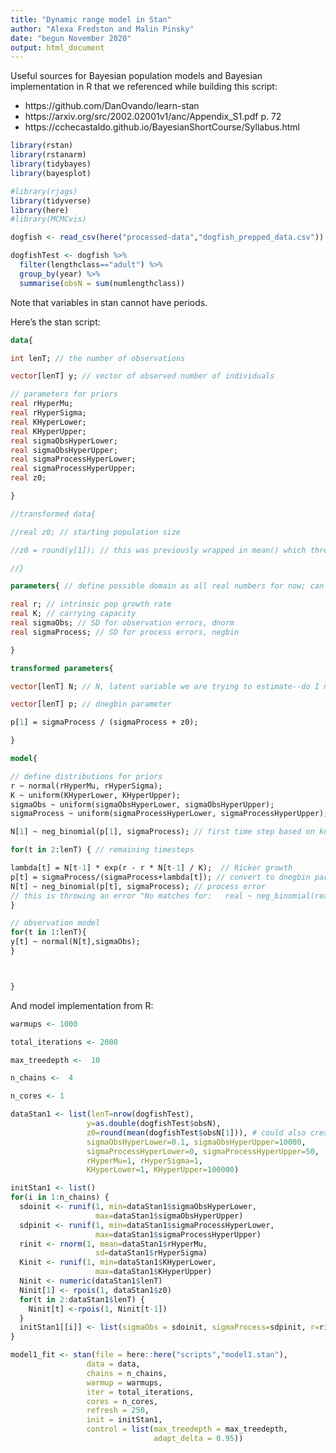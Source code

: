 ```yaml
---
title: "Dynamic range model in Stan"
author: "Alexa Fredston and Malin Pinsky"
date: "begun November 2020"
output: html_document
---
```


Useful sources for Bayesian population models and Bayesian implementation in R that we referenced while building this script: 

* https://github.com/DanOvando/learn-stan 
* https://arxiv.org/src/2002.02001v1/anc/Appendix_S1.pdf p. 72
* https://cchecastaldo.github.io/BayesianShortCourse/Syllabus.html

```r
library(rstan)
library(rstanarm)
library(tidybayes)
library(bayesplot)
```


```r
#library(rjags)
library(tidyverse)
library(here)
#library(MCMCvis)

dogfish <- read_csv(here("processed-data","dogfish_prepped_data.csv"))

dogfishTest <- dogfish %>% 
  filter(lengthclass=="adult") %>% 
  group_by(year) %>% 
  summarise(obsN = sum(numlengthclass)) 

```

Note that variables in stan cannot have periods.

Here's the stan script: 

```stan

data{

int lenT; // the number of observations

vector[lenT] y; // vector of observed number of individuals

// parameters for priors
real rHyperMu;
real rHyperSigma;
real KHyperLower;
real KHyperUpper;
real sigmaObsHyperLower;
real sigmaObsHyperUpper;
real sigmaProcessHyperLower;
real sigmaProcessHyperUpper; 
real z0;

} 

//transformed data{

//real z0; // starting population size

//z0 = round(y[1]); // this was previously wrapped in mean() which threw a stan error

//}

parameters{ // define possible domain as all real numbers for now; can place bounds if desired

real r; // intrinsic pop growth rate
real K; // carrying capacity
real sigmaObs; // SD for observation errors, dnorm
real sigmaProcess; // SD for process errors, negbin

} 

transformed parameters{

vector[lenT] N; // N, latent variable we are trying to estimate--do I need to initialize this? and if so, is this the right place? same question for p

vector[lenT] p; // dnegbin parameter

p[1] = sigmaProcess / (sigmaProcess + z0);

}

model{

// define distributions for priors
r ~ normal(rHyperMu, rHyperSigma);
K ~ uniform(KHyperLower, KHyperUpper);
sigmaObs ~ uniform(sigmaObsHyperLower, sigmaObsHyperUpper);
sigmaProcess ~ uniform(sigmaProcessHyperLower, sigmaProcessHyperUpper);

N[1] ~ neg_binomial(p[1], sigmaProcess); // first time step based on known z0

for(t in 2:lenT) { // remaining timesteps

lambda[t] = N[t-1] * exp(r - r * N[t-1] / K);  // Ricker growth 
p[t] = sigmaProcess/(sigmaProcess+lambda[t]); // convert to dnegbin parameter
N[t] ~ neg_binomial(p[t], sigmaProcess); // process error
// this is throwing an error "No matches for:   real ~ neg_binomial(real, real)"
}

// observation model
for(t in 1:lenT){
y[t] ~ normal(N[t],sigmaObs);
}



}

```

And model implementation from R:

```r
warmups <- 1000

total_iterations <- 2000

max_treedepth <-  10

n_chains <-  4

n_cores <- 1

dataStan1 <- list(lenT=nrow(dogfishTest), 
                 y=as.double(dogfishTest$obsN), 
                 z0=round(mean(dogfishTest$obsN[1])), # could also create this inside the stan model, not sure which is better
                 sigmaObsHyperLower=0.1, sigmaObsHyperUpper=10000,
                 sigmaProcessHyperLower=0, sigmaProcessHyperUpper=50,
                 rHyperMu=1, rHyperSigma=1,
                 KHyperLower=1, KHyperUpper=100000)

initStan1 <- list()
for(i in 1:n_chains) {
  sdoinit <- runif(1, min=dataStan1$sigmaObsHyperLower,
                   max=dataStan1$sigmaObsHyperUpper)
  sdpinit <- runif(1, min=dataStan1$sigmaProcessHyperLower,
                   max=dataStan1$sigmaProcessHyperUpper)
  rinit <- rnorm(1, mean=dataStan1$rHyperMu,
                   sd=dataStan1$rHyperSigma)
  Kinit <- runif(1, min=dataStan1$KHyperLower,
                   max=dataStan1$KHyperUpper)
  Ninit <- numeric(dataStan1$lenT)
  Ninit[1] <- rpois(1, dataStan1$z0)
  for(t in 2:dataStan1$lenT) {
    Ninit[t] <-rpois(1, Ninit[t-1])
  }
  initStan1[[i]] <- list(sigmaObs = sdoinit, sigmaProcess=sdpinit, r=rinit, K=Kinit, N=Ninit)
}

model1_fit <- stan(file = here::here("scripts","model1.stan"),
                 data = data,
                 chains = n_chains,
                 warmup = warmups,
                 iter = total_iterations,
                 cores = n_cores,
                 refresh = 250,
                 init = initStan1,
                 control = list(max_treedepth = max_treedepth,
                                adapt_delta = 0.95))
```


